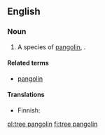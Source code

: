 ==English==
{{rfi}}
{{wikipedia|pangolin}}

===Noun===
{{en-noun|head=[[tree]] [[pangolin]]}}

# A species of [[pangolin]], {{taxlink|Manis tricuspis|species}}.

====Related terms====
* [[pangolin]]

====Translations====
{{trans-top|species of pangolin}}
* Finnish: {{t-|fi|kierteishäntämuurahaiskäpy}}
{{trans-mid}}
{{trans-bottom}}

[[pl:tree pangolin]]
[[fi:tree pangolin]]